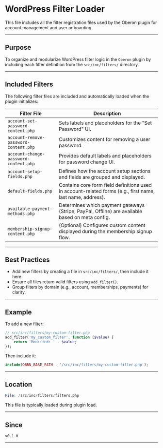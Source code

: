 # WordPress Filter Loader

This file includes all the filter registration files used by the Oberon plugin for account management and user onboarding.

---

## Purpose

To organize and modularize WordPress filter logic in the `Oberon` plugin by including each filter definition from the `src/inc/filters/` directory.

---

## Included Filters

The following filter files are included and automatically loaded when the plugin initializes:

| Filter File                           | Description                                                                                                |
| ------------------------------------- | ---------------------------------------------------------------------------------------------------------- |
| `account-set-password-content.php`    | Sets labels and placeholders for the "Set Password" UI.                                                    |
| `account-remove-password-content.php` | Customizes content for removing a user password.                                                           |
| `account-change-password-content.php` | Provides default labels and placeholders for password change UI.                                           |
| `account-setup-fields.php`            | Defines how the account setup sections and fields are grouped and displayed.                               |
| `default-fields.php`                  | Contains core form field definitions used in account-related forms (e.g., first name, last name, address). |
| `available-payment-methods.php`       | Determines which payment gateways (Stripe, PayPal, Offline) are available based on meta config.            |
| `membership-signup-content.php`       | (Optional) Configures custom content displayed during the membership signup flow.                          |

---

## Best Practices

-   Add new filters by creating a file in `src/inc/filters/`, then include it here.
-   Ensure all files return valid filters using `add_filter()`.
-   Group filters by domain (e.g., account, memberships, payments) for clarity.

---

## Example

To add a new filter:

```php
// src/inc/filters/my-custom-filter.php
add_filter('my_custom_filter', function ($value) {
    return 'Modified: ' . $value;
});
```

Then include it:

```php
include(OBRN_BASE_PATH . '/src/inc/filters/my-custom-filter.php');
```

---

## Location

```php
File: /src/inc/filters/filters.php
```

This file is typically loaded during plugin load.

---

## Since

`v0.1.0`

---
